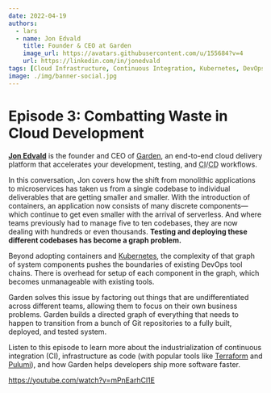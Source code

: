 ```yaml
---
date: 2022-04-19
authors:
  - lars
  - name: Jon Edvald
    title: Founder & CEO at Garden
    image_url: https://avatars.githubusercontent.com/u/155684?v=4
    url: https://linkedin.com/in/jonedvald
tags: [Cloud Infrastructure, Continuous Integration, Kubernetes, DevOps]
image: ./img/banner-social.jpg
---
```


# Episode 3: Combatting Waste in Cloud Development

[**Jon Edvald**](https://linkedin.com/in/jonedvald) is the founder and CEO of [Garden](https://garden.io), an end-to-end cloud delivery platform that accelerates your development, testing, and <abbr title="continuous integration">CI</abbr>/<abbr title="continuous delivery/deployment">CD</abbr> workflows.

In this conversation, Jon covers how the shift from monolithic applications to microservices has taken us from a single codebase to individual deliverables that are getting smaller and smaller. With the introduction of containers, an application now consists of many discrete components—which continue to get even smaller with the arrival of serverless. And where teams previously had to manage five to ten codebases, they are now dealing with hundreds or even thousands. **Testing and deploying these different codebases has become a graph problem.**

Beyond adopting containers and [Kubernetes](https://kubernetes.io), the complexity of that graph of system components pushes the boundaries of existing DevOps tool chains. There is overhead for setup of each component in the graph, which becomes unmanageable with existing tools.

Garden solves this issue by factoring out things that are undifferentiated across different teams, allowing them to focus on their own business problems. Garden builds a directed graph of everything that needs to happen to transition from a bunch of Git repositories to a fully built, deployed, and tested system.

Listen to this episode to learn more about the industrialization of continuous integration (CI), infrastructure as code (with popular tools like [Terraform](https://terraform.io) and [Pulumi](https://pulumi.com)), and how Garden helps developers ship more software faster.

https://youtube.com/watch?v=mPnEarhCl1E
